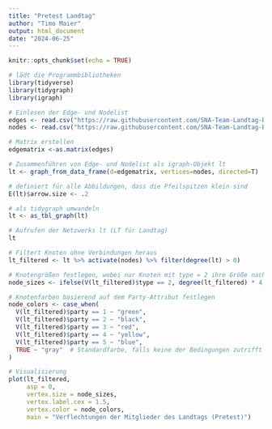 ```yaml
---
title: "Pretest Landtag"
author: "Timo Maier"
output: html_document
date: "2024-06-25"
---
```


```r

knitr::opts_chunk$set(echo = TRUE)

# lädt die Programmbibliotheken
library(tidyverse)
library(tidygraph)
library(igraph)
```


```r

# Einlesen der Edge- und Nodelist
edges <- read.csv("https://raw.githubusercontent.com/SNA-Team-Landtag-BaWu/Pretest/main/Pretest%20-%20Edgelist.csv", header=T, as.is=T, sep = ",")
nodes <- read.csv("https://raw.githubusercontent.com/SNA-Team-Landtag-BaWu/Pretest/main/Pretest%20-%20Nodelist.csv", header=T, as.is=T, sep = ",")

# Matrix erstellen
edgematrix <-as.matrix(edges)

# Zusammenführen von Edge- und Nodelist als igraph-Objekt lt
lt <- graph_from_data_frame(d=edgematrix, vertices=nodes, directed=T)

# definiert für alle Abbildungen, dass die Pfeilspitzen klein sind
E(lt)$arrow.size <- .2

# als tidygraph umwandeln
lt <- as_tbl_graph(lt)

# Aufrufen der Netzwerks lt (LT für Landtag)
lt
```


```r
# Filtert Knoten ohne Verbindungen heraus
lt_filtered <- lt %>% activate(nodes) %>% filter(degree(lt) > 0)

# Knotengrößen festlegen, wobei nur Knoten mit type = 2 ihre Größe nach Degree anpassen
node_sizes <- ifelse(V(lt_filtered)$type == 2, degree(lt_filtered) * 4, 5)  # Standardgröße 5 für Knoten mit type = 1

# Knotenfarben basierend auf dem Party-Attribut festlegen
node_colors <- case_when(
  V(lt_filtered)$party == 1 ~ "green",
  V(lt_filtered)$party == 2 ~ "black",
  V(lt_filtered)$party == 3 ~ "red",
  V(lt_filtered)$party == 4 ~ "yellow",
  V(lt_filtered)$party == 5 ~ "blue",
  TRUE ~ "gray"  # Standardfarbe, falls keine der Bedingungen zutrifft (= Organisationen)
)

# Visualisierung 
plot(lt_filtered,
     asp = 0,
     vertex.size = node_sizes,
     vertex.label.cex = 1.5,
     vertex.color = node_colors,
     main = "Verflechtungen der Mitglieder des Landtags (Pretest)")
```